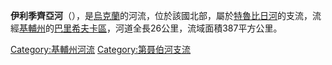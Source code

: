 {{Unreferenced|time=c}}
'''伊利季齊亞河'''（{{lang-uk|Ільтиця}}），是[[烏克蘭|烏克蘭]]的河流，位於該國北部，屬於[[特魯比日河|特魯比日河]]的支流，流經[[基輔州|基輔州]]的[[巴里希夫卡區|巴里希夫卡區]]，河道全長26公里，流域面積387平方公里。

{{DEFAULTSORT:Ільтиця}}
[[Category:基輔州河流|Category:基輔州河流]]
[[Category:第聂伯河支流|Category:第聂伯河支流]]


{{Ukraine-river-stub}}